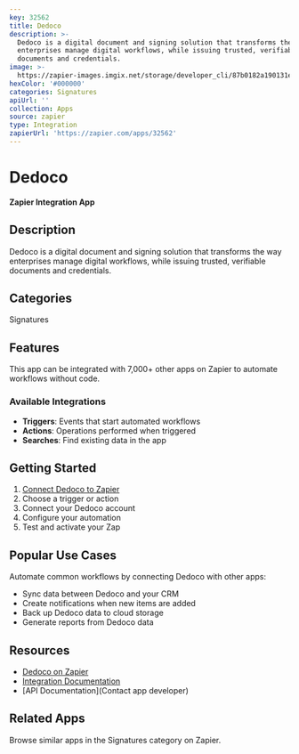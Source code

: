 ```yaml
---
key: 32562
title: Dedoco
description: >-
  Dedoco is a digital document and signing solution that transforms the way
  enterprises manage digital workflows, while issuing trusted, verifiable
  documents and credentials.
image: >-
  https://zapier-images.imgix.net/storage/developer_cli/87b0182a190131e65409b4048cc8606f.png?auto=format%2Ccompress&ixlib=python-3.0.0&q=50
hexColor: '#000000'
categories: Signatures
apiUrl: ''
collection: Apps
source: zapier
type: Integration
zapierUrl: 'https://zapier.com/apps/32562'
---
```

# Dedoco

**Zapier Integration App**

## Description

Dedoco is a digital document and signing solution that transforms the way enterprises manage digital workflows, while issuing trusted, verifiable documents and credentials.

## Categories

Signatures

## Features

This app can be integrated with 7,000+ other apps on Zapier to automate workflows without code.

### Available Integrations

- **Triggers**: Events that start automated workflows
- **Actions**: Operations performed when triggered
- **Searches**: Find existing data in the app

## Getting Started

1. [Connect Dedoco to Zapier](https://zapier.com/apps/32562)
2. Choose a trigger or action
3. Connect your Dedoco account
4. Configure your automation
5. Test and activate your Zap

## Popular Use Cases

Automate common workflows by connecting Dedoco with other apps:

- Sync data between Dedoco and your CRM
- Create notifications when new items are added
- Back up Dedoco data to cloud storage
- Generate reports from Dedoco data

## Resources

- [Dedoco on Zapier](https://zapier.com/apps/32562)
- [Integration Documentation](https://zapier.com/apps/32562/integrations)
- [API Documentation](Contact app developer)

## Related Apps

Browse similar apps in the Signatures category on Zapier.
